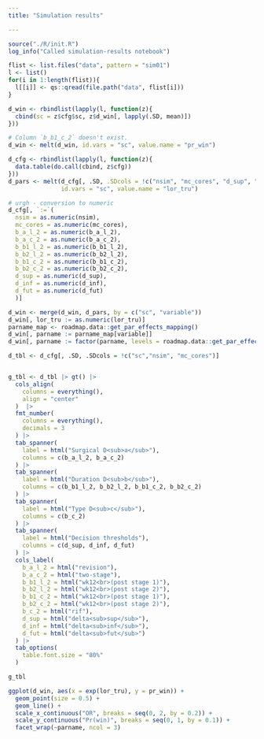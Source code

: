 ```yaml
---
title: "Simulation results"

---
```


```r
source("./R/init.R")
log_info("Called simulation-results notebook")
```


```r
flist <- list.files("data", pattern = "sim01")
l <- list()
for(i in 1:length(flist)){
  l[[i]] <- qs::qread(file.path("data", flist[i]))
}

d_win <- rbindlist(lapply(l, function(z){
  cbind(sc = z$cfg$sc, z$d_win[, lapply(.SD, mean)])
}))

# Column `b_b1_c_2` doesn't exist.
d_win <- melt(d_win, id.vars = "sc", value.name = "pr_win")

d_cfg <- rbindlist(lapply(l, function(z){
  data.table(do.call(cbind, z$cfg)) 
}))
d_pars <- melt(d_cfg[, .SD, .SDcols = !c("nsim", "mc_cores", "d_sup", "d_inf", "d_fut")], 
               id.vars = "sc", value.name = "lor_tru")

# urgh - conversion to numeric
d_cfg[, `:=`(
  nsim = as.numeric(nsim),
  mc_cores = as.numeric(mc_cores),
  b_a_l_2 = as.numeric(b_a_l_2),
  b_a_c_2 = as.numeric(b_a_c_2),
  b_b1_l_2 = as.numeric(b_b1_l_2),
  b_b2_l_2 = as.numeric(b_b2_l_2),
  b_b1_c_2 = as.numeric(b_b1_c_2),
  b_b2_c_2 = as.numeric(b_b2_c_2),
  d_sup = as.numeric(d_sup),
  d_inf = as.numeric(d_inf),
  d_fut = as.numeric(d_fut)
  )]

d_win <- merge(d_win, d_pars, by = c("sc", "variable"))  
d_win[, lor_tru := as.numeric(lor_tru)]
parname_map <- roadmap.data::get_par_effects_mapping()
d_win[, parname := parname_map[variable]]
d_win[, parname := factor(parname, levels = roadmap.data::get_par_effects_mapping())]
```

```r
d_tbl <- d_cfg[, .SD, .SDcols = !c("sc","nsim", "mc_cores")]


g_tbl <- d_tbl |> gt() |> 
  cols_align(
    columns = everything(),
    align = "center"
  )  |> 
  fmt_number(
    columns = everything(),
    decimals = 3
  ) |>
  tab_spanner(
    label = html("Surgical D<sub>a</sub>"),
    columns = c(b_a_l_2, b_a_c_2)
  ) |>
  tab_spanner(
    label = html("Duration D<sub>b</sub>"),
    columns = c(b_b1_l_2, b_b2_l_2, b_b1_c_2, b_b2_c_2)
  ) |>
  tab_spanner(
    label = html("Type D<sub>c</sub>"),
    columns = c(b_c_2)
  ) |>
  tab_spanner(
    label = html("Decision thresholds"),
    columns = c(d_sup, d_inf, d_fut)
  ) |>
  cols_label(
    b_a_l_2 = html("revision"),
    b_a_c_2 = html("two-stage"),
    b_b1_l_2 = html("wk12<br>(post stage 1)"),
    b_b2_l_2 = html("wk12<br>(post stage 2)"),
    b_b1_c_2 = html("wk12<br>(post stage 1)"),
    b_b2_c_2 = html("wk12<br>(post stage 2)"),
    b_c_2 = html("rif"),
    d_sup = html("delta<sub>sup</sub>"),
    d_inf = html("delta<sub>inf</sub>"),
    d_fut = html("delta<sub>fut</sub>")
  ) |>
  tab_options(
    table.font.size = "80%"
  ) 

g_tbl
```


```r
ggplot(d_win, aes(x = exp(lor_tru), y = pr_win)) +
  geom_point(size = 0.5) +
  geom_line() +
  scale_x_continuous("OR", breaks = seq(0, 2, by = 0.2)) +
  scale_y_continuous("Pr(win)", breaks = seq(0, 1, by = 0.1)) +
  facet_wrap(~parname, ncol = 3)
```

